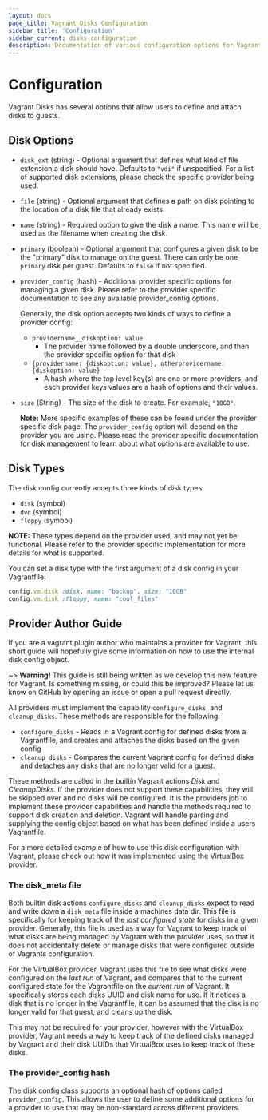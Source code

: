 ```yaml
---
layout: docs
page_title: Vagrant Disks Configuration
sidebar_title: 'Configuration'
sidebar_current: disks-configuration
description: Documentation of various configuration options for Vagrant Disks
---
```


# Configuration

Vagrant Disks has several options that allow users to define and attach disks to guests.

## Disk Options

- `disk_ext` (string) - Optional argument that defines what kind of file
  extension a disk should have. Defaults to `"vdi"` if unspecified. For a list of
  supported disk extensions, please check the specific provider being used.
- `file` (string) - Optional argument that defines a path on disk pointing to
  the location of a disk file that already exists.
- `name` (string) - Required option to give the disk a name. This name will be
  used as the filename when creating the disk.
- `primary` (boolean) - Optional argument that configures a given disk to be the
  "primary" disk to manage on the guest. There can only be one `primary` disk per guest.
  Defaults to `false` if not specified.
- `provider_config` (hash) - Additional provider specific options for managing a given disk. Please refer to
  the provider specific documentation to see any available provider_config options.

  Generally, the disk option accepts two kinds of ways to define a provider config:

  - `providername__diskoption: value`
    - The provider name followed by a double underscore, and then the provider specific option for that disk
  - `{providername: {diskoption: value}, otherprovidername: {diskoption: value}`
    - A hash where the top level key(s) are one or more providers, and each provider keys values are a hash of options and their values.

- `size` (String) - The size of the disk to create. For example, `"10GB"`.

  **Note:** More specific examples of these can be found under the provider
  specific disk page. The `provider_config` option will depend on the provider
  you are using. Please read the provider specific documentation for disk
  management to learn about what options are available to use.

## Disk Types

The disk config currently accepts three kinds of disk types:

- `disk` (symbol)
- `dvd` (symbol)
- `floppy` (symbol)

**NOTE:** These types depend on the provider used, and may not yet be functional. Please
refer to the provider specific implementation for more details for what is supported.

You can set a disk type with the first argument of a disk config in your Vagrantfile:

```ruby
config.vm.disk :disk, name: "backup", size: "10GB"
config.vm.disk :floppy, name: "cool_files"
```

## Provider Author Guide

If you are a vagrant plugin author who maintains a provider for Vagrant, this short guide will hopefully give some information on how to use the internal disk config object.

~> **Warning!** This guide is still being written as we develop this
new feature for Vagrant. Is something missing, or could this be improved? Please
let us know on GitHub by opening an issue or open a pull request directly.

All providers must implement the capability `configure_disks`, and `cleanup_disks`.
These methods are responsible for the following:

- `configure_disks` - Reads in a Vagrant config for defined disks from a Vagrantfile,
  and creates and attaches the disks based on the given config
- `cleanup_disks` - Compares the current Vagrant config for defined disks and detaches
  any disks that are no longer valid for a guest.

These methods are called in the builtin Vagrant actions _Disk_ and _CleanupDisks_.
If the provider does not support these capabilities, they will be skipped over and no
disks will be configured. It is the providers job to implement these provider capabilities
and handle the methods required to support disk creation and deletion. Vagrant will
handle parsing and supplying the config object based on what has been defined inside
a users Vagrantfile.

For a more detailed example of how to use this disk configuration with Vagrant, please
check out how it was implemented using the VirtualBox provider.

### The disk_meta file

Both builtin disk actions `configure_disks` and `cleanup_disks` expect to read and
write down a `disk_meta` file inside a machines data dir. This file is specifically
for keeping track of the _last configured state_ for disks in a given provider.
Generally, this file is used as a way for Vagrant to keep track of what disks
are being managed by Vagrant with the provider uses, so that it does not accidentally
delete or manage disks that were configured outside of Vagrants configuration.

For the VirtualBox provider, Vagrant uses this file to see what disks were configured
on the _last run_ of Vagrant, and compares that to the current configured state for
the Vagrantfile on the _current run_ of Vagrant. It specifically stores each disks
UUID and disk name for use. If it notices a disk that is no longer in the
Vagrantfile, it can be assumed that the disk is no longer valid for that guest,
and cleans up the disk.

This may not be required for your provider, however with the VirtualBox provider, Vagrant
needs a way to keep track of the defined disks managed by Vagrant and their disk UUIDs
that VirtualBox uses to keep track of these disks.

### The provider_config hash

The disk config class supports an optional hash of options called `provider_config`.
This allows the user to define some additional options for a provider to use that
may be non-standard across different providers.
